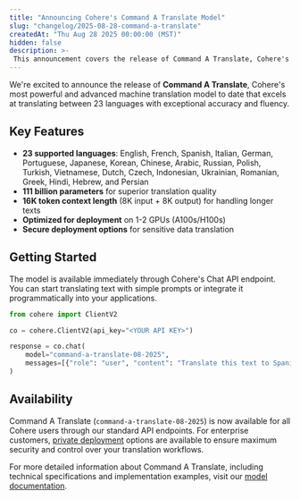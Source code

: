 ```yaml
---
title: "Announcing Cohere's Command A Translate Model"
slug: "changelog/2025-08-28-command-a-translate"
createdAt: "Thu Aug 28 2025 00:00:00 (MST)"
hidden: false
description: >-
 This announcement covers the release of Command A Translate, Cohere's most powerful translation model.
---
```


We're excited to announce the release of **Command A Translate**, Cohere's most powerful and advanced machine translation model to date that excels at translating between 23 languages with exceptional accuracy and fluency. 

## Key Features
- **23 supported languages**: English, French, Spanish, Italian, German, Portuguese, Japanese, Korean, Chinese, Arabic, Russian, Polish, Turkish, Vietnamese, Dutch, Czech, Indonesian, Ukrainian, Romanian, Greek, Hindi, Hebrew, and Persian
- **111 billion parameters** for superior translation quality
- **16K token context length** (8K input + 8K output) for handling longer texts
- **Optimized for deployment** on 1-2 GPUs (A100s/H100s)
- **Secure deployment options** for sensitive data translation

## Getting Started

The model is available immediately through Cohere's Chat API endpoint. You can start translating text with simple prompts or integrate it programmatically into your applications.

```python
from cohere import ClientV2

co = cohere.ClientV2(api_key="<YOUR API KEY>")

response = co.chat(
    model="command-a-translate-08-2025",
    messages=[{"role": "user", "content": "Translate this text to Spanish: Hello, how are you?"}],
)
```

## Availability

Command A Translate (`command-a-translate-08-2025`) is now available for all Cohere users through our standard API endpoints. For enterprise customers, [private deployment](https://docs.cohere.com/docs/private-deployment-overview) options are available to ensure maximum security and control over your translation workflows.

For more detailed information about Command A Translate, including technical specifications and implementation examples, visit our [model documentation](/docs/command-a-translate).
